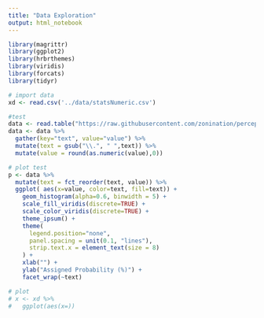 ```yaml
---
title: "Data Exploration"
output: html_notebook
---
```


```r
library(magrittr)
library(ggplot2)
library(hrbrthemes)
library(viridis)
library(forcats)
library(tidyr)
```


```r
# import data
xd <- read.csv('../data/statsNumeric.csv')
```

```r

#test
data <- read.table("https://raw.githubusercontent.com/zonination/perceptions/master/probly.csv", header=TRUE, sep=",")
data <- data %>%
  gather(key="text", value="value") %>%
  mutate(text = gsub("\\.", " ",text)) %>%
  mutate(value = round(as.numeric(value),0))
```

```r
# plot test
p <- data %>%
  mutate(text = fct_reorder(text, value)) %>%
  ggplot( aes(x=value, color=text, fill=text)) +
    geom_histogram(alpha=0.6, binwidth = 5) +
    scale_fill_viridis(discrete=TRUE) +
    scale_color_viridis(discrete=TRUE) +
    theme_ipsum() +
    theme(
      legend.position="none",
      panel.spacing = unit(0.1, "lines"),
      strip.text.x = element_text(size = 8)
    ) +
    xlab("") +
    ylab("Assigned Probability (%)") +
    facet_wrap(~text)
```

```r
# plot
# x <- xd %>% 
#   ggplot(aes(x=))
  
```

